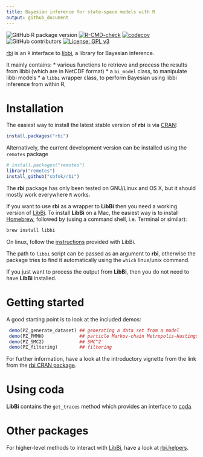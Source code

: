```yaml
---
title: Bayesian inference for state-space models with R
output: github_document
---
```


<!-- badges: start -->
![GitHub R package version](https://img.shields.io/github/r-package/v/sbfnk/rbi)
[![R-CMD-check](https://github.com/sbfnk/rbi/actions/workflows/R-CMD-check.yaml/badge.svg)](https://github.com/sbfnk/rbi/actions/workflows/R-CMD-check.yaml)
[![codecov](https://codecov.io/github/sbfnk/rbi/branch/master/graphs/badge.svg)](https://codecov.io/github/sbfnk/rbi) 
![GitHub contributors](https://img.shields.io/github/contributors/sbfnk/rbi)
 [![License: GPL v3](https://img.shields.io/badge/License-GPLv3-blue.svg)](https://www.gnu.org/licenses/gpl-3.0)
<!-- badges: end -->

[rbi](https://github.com/sbfnk/rbi) is an `R` interface to [libbi](http://libbi.org), a library for Bayesian inference.

It mainly contains:
* various functions to retrieve and process the results from libbi (which are in NetCDF format)
* a `bi_model` class, to manipulate libbi models
* a `libbi` wrapper class, to perform Bayesian using libbi inference from within R,

Installation
==============

The easiest way to install the latest stable version of **rbi** is via [CRAN](https://cran.r-project.org/package=rbi):

```r
install.packages("rbi")
```

Alternatively, the current development version can be installed using the `remotes` package

```r
# install.packages("remotes")
library("remotes")
install_github("sbfnk/rbi")
```

The **rbi** package has only been tested on GNU/Linux and OS X, but it should mostly work everywhere `R` works.

If you want to use **rbi** as a wrapper to **LibBi** then you need a working version of [LibBi](https://github.com/lawmurray/LibBi). To install **LibBi** on a Mac, the easiest way is to install [Homebrew](https://brew.sh), followed by (using a command shell, i.e. Terminal or similar):

```sh
brew install libbi
``` 

On linux, follow the [instructions](https://github.com/lawmurray/LibBi/blob/master/INSTALL_LINUX.md) provided with LibBi.

The path to `libbi` script can be passed as an argument to **rbi**, otherwise the package tries to find it automatically using the `which` linux/unix command.

If you just want to process the output from **LibBi**, then you do not need to have **LibBi** installed.

Getting started
==============

A good starting point is to look at the included demos:

```r
 demo(PZ_generate_dataset) ## generating a data set from a model
 demo(PZ_PMMH)             ## particle Markov-chain Metropolis-Hastings
 demo(PZ_SMC2)             ## SMC^2
 demo(PZ_filtering)        ## filtering
```

For further information, have a look at the introductory vignette from the link from the [rbi CRAN package](https://CRAN.R-project.org/package=rbi).

Using coda
==========

**LibBi** contains the `get_traces` method which provides an interface to [coda](https://cran.r-project.org/package=coda).

Other packages
==============

For higher-level methods to interact with [LibBi](https://github.com/lawmurray/LibBi), have a look at [rbi.helpers](https://github.com/sbfnk/RBi.helpers).
